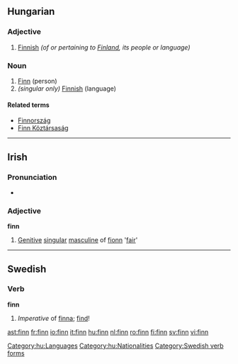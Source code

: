 {{see|Finn}}

==Hungarian==

===Adjective===
{{hu-adj|-}}

# [[Finnish]] ''(of or pertaining to [[Finland]], its people or language)''

===Noun===
{{hu-noun|ek}}

# [[Finn]] (person)
# ''(singular only)'' [[Finnish]] (language)

====Related terms====
* [[Finnország]]
* [[Finn Köztársaság]]

[[Category:hu:Languages]]
[[Category:hu:Nationalities]]

----

==Irish==

===Pronunciation===
*{{IPA|[fʲiːɲ]}}

===Adjective===
'''finn'''

# [[genitive|Genitive]] [[singular]] [[masculine]] of [[fionn]] '[[fair]]'

----

==Swedish==

===Verb===
'''finn'''

# ''Imperative'' of [[finna]]; [[find]]!

[[Category:Swedish verb forms]]

[[ast:finn]]
[[fr:finn]]
[[io:finn]]
[[it:finn]]
[[hu:finn]]
[[nl:finn]]
[[ro:finn]]
[[fi:finn]]
[[sv:finn]]
[[vi:finn]]